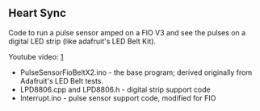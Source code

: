 == Heart Sync ==

Code to run a pulse sensor amped on a FIO V3 and see the pulses on a digital LED strip (like adafruit's LED Belt Kit).

Youtube video:  [http://www.youtube.com/watch?v=6v_glU5x6Mk]

* PulseSensorFioBeltX2.ino - the base program; derived originally from Adafruit's LED Belt tests.
* LPD8806.cpp and LPD8806.h - digital strip support code
* Interrupt.ino - pulse sensor support code, modified for FIO

